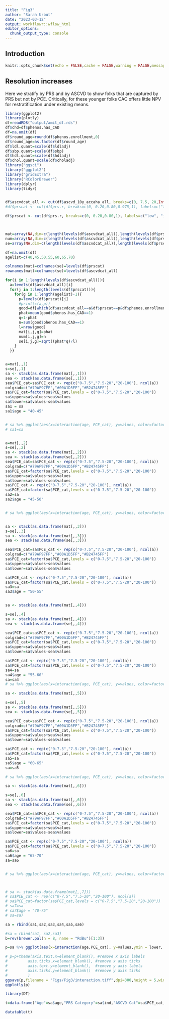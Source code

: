 ```yaml
---
title: "Fig3"
author: "Sarah Urbut"
date: "2023-03-12"
output: workflowr::wflow_html
editor_options:
  chunk_output_type: console
---
```


## Introduction

```r
knitr::opts_chunk$set(echo = FALSE,cache = FALSE,warning = FALSE,message = FALSE,fig.path = "./Figs/",message = FALSE,warning = FALSE)

```

## Resolution increases

Here we stratify by PRS and by ASCVD to show folks that are captured by PRS but not by PCE. Critically, for these younger folks CAC offers little NPV for restratification under existing means.

```r
library(ggplot2)
library(plotly)
df=readRDS("output/amit_df.rds")
df$chd=df$phenos.has_CAD
df=na.omit(df)
df$round_age=round(df$phenos.enrollment,0)
df$round_age=as.factor(df$round_age)
df$ldl.quant=scale(df$ldladj)
df$sbp.quant=scale(df$sbp)
df$hdl.quant=scale(df$hdladj)
df$chol.quant=scale(df$choladj)
library("ggsci")
library("ggplot2")
library("gridExtra")
library("RColorBrewer")
library(dplyr)
library(tidyr)


df$ascvdcat_all <- cut(df$ascvd_10y_accaha_all, breaks=c(0, 7.5, 20,Inf), labels=c("low", "intermediate","high"))
#df$prscat <- cut(df$prs.r, breaks=c(0, 0.20,0.80,0.975,1), labels=c("low", "intermediate","int-high","high"))

df$prscat <- cut(df$prs.r, breaks=c(0, 0.20,0.80,1), labels=c("low", "intermediate","high"))



mat=array(NA,dim=c(length(levels(df$ascvdcat_all)),length(levels(df$prscat)),6))
num=array(NA,dim=c(length(levels(df$ascvdcat_all)),length(levels(df$prscat)),6))
se=array(NA,dim=c(length(levels(df$ascvdcat_all)),length(levels(df$prscat)),6))

df=na.omit(df)
agelist=c(40,45,50,55,60,65,70)

colnames(mat)=colnames(se)=levels(df$prscat)
rownames(mat)=colnames(se)=levels(df$ascvdcat_all)

for(i in 1:length(levels(df$ascvdcat_all))){
  a=levels(df$ascvdcat_all)[i]
  for(j in 1:length(levels(df$prscat))){
    for(g in 1:length(agelist)-1){
      p=levels(df$prscat)[j]
      #print(c(a,p))
      good=df[which(df$ascvdcat_all==a&df$prscat==p&df$phenos.enrollment<=agelist[g+1]&df$phenos.enrollment>=agelist[g]),]
      phat=mean(good$phenos.has_CAD==1)
      q=1-phat
      n=sum(good$phenos.has_CAD==1)
      l=nrow(good)
      mat[i,j,g]=phat
      num[i,j,g]=n
      se[i,j,g]=sqrt((phat*q)/l)
    }
  }}


a=mat[,,1]
s=se[,,1]
sa <- stack(as.data.frame(mat[,,1]))
sea <- stack(as.data.frame(se[,,1]))
sea$PCE_cat=sa$PCE_cat <- rep(c("0-7.5","7.5-20","20-100"), ncol(a))
colgrad=c("#79AF97FF","#00A1D5FF","#B24745FF")
sa$PCE_cat=factor(sa$PCE_cat,levels = c("0-7.5","7.5-20","20-100"))
sa$upper=sa$values+sea$values
sa$lower=sa$values-sea$values
sa1 = sa
sa1$age = "40-45"


# sa %>% ggplot(aes(x=interaction(age, PCE_cat), y=values, color=factor(ind), size=values)) + geom_point(size=3)+labs(x = "ASCVD-Risk: PCE ",title="Abs Risk by PRS-PCE Category",y="Absolute Risk",colour="PRS_cat")+theme_classic()+scale_color_manual(values = c(r[c(3,5,4)]))+theme(axis.text.x = element_text(angle = 90, vjust = 0.5, hjust=1))
# sa1=sa


a=mat[,,2]
s=se[,,2]
sa <- stack(as.data.frame(mat[,,2]))
sea <- stack(as.data.frame(se[,,2]))
sea$PCE_cat=sa$PCE_cat <- rep(c("0-7.5","7.5-20","20-100"), ncol(a))
colgrad=c("#79AF97FF","#00A1D5FF","#B24745FF")
sa$PCE_cat=factor(sa$PCE_cat,levels = c("0-7.5","7.5-20","20-100"))
sa$upper=sa$values+sea$values
sa$lower=sa$values-sea$values
sa$PCE_cat <- rep(c("0-7.5","7.5-20","20-100"), ncol(a))
sa$PCE_cat=factor(sa$PCE_cat,levels = c("0-7.5","7.5-20","20-100"))
sa2=sa
sa2$age = "45-50"


# sa %>% ggplot(aes(x=interaction(age, PCE_cat), y=values, color=factor(ind), shape=factor(age))) + geom_point(size=3)+labs(x = "ASCVD-Risk: PCE ",title="Abs Risk by PRS-PCE Category",y="Absolute Risk",colour="PRS_cat")+theme_classic()+theme(axis.text.x = element_text(angle = 90, vjust = 0.5, hjust=1))+scale_color_manual(values = colgrad)


sa <- stack(as.data.frame(mat[,,3]))
s=se[,,3]
sa <- stack(as.data.frame(mat[,,3]))
sea <- stack(as.data.frame(se[,,3]))

sea$PCE_cat=sa$PCE_cat <- rep(c("0-7.5","7.5-20","20-100"), ncol(a))
colgrad=c("#79AF97FF","#00A1D5FF","#B24745FF")
sa$PCE_cat=factor(sa$PCE_cat,levels = c("0-7.5","7.5-20","20-100"))
sa$upper=sa$values+sea$values
sa$lower=sa$values-sea$values

sa$PCE_cat <- rep(c("0-7.5","7.5-20","20-100"), ncol(a))
sa$PCE_cat=factor(sa$PCE_cat,levels = c("0-7.5","7.5-20","20-100"))
sa3=sa
sa3$age = "50-55"


sa <- stack(as.data.frame(mat[,,4]))

s=se[,,4]
sa <- stack(as.data.frame(mat[,,4]))
sea <- stack(as.data.frame(se[,,4]))

sea$PCE_cat=sa$PCE_cat <- rep(c("0-7.5","7.5-20","20-100"), ncol(a))
colgrad=c("#79AF97FF","#00A1D5FF","#B24745FF")
sa$PCE_cat=factor(sa$PCE_cat,levels = c("0-7.5","7.5-20","20-100"))
sa$upper=sa$values+sea$values
sa$lower=sa$values-sea$values

sa$PCE_cat <- rep(c("0-7.5","7.5-20","20-100"), ncol(a))
sa$PCE_cat=factor(sa$PCE_cat,levels = c("0-7.5","7.5-20","20-100"))
sa4=sa
sa4$age = "55-60"
sa=sa4
# sa %>% ggplot(aes(x=interaction(age, PCE_cat), y=values, color=factor(ind), shape=factor(age))) + geom_point(size=3)+labs(x = "ASCVD-Risk: PCE ",title="Abs Risk by PRS-PCE Category",y="Absolute Risk",colour="PRS_cat")+theme_classic()+theme(axis.text.x = element_text(angle = 90, vjust = 0.5, hjust=1))+scale_color_manual(values = colgrad)

sa <- stack(as.data.frame(mat[,,5]))

s=se[,,5]
sa <- stack(as.data.frame(mat[,,5]))
sea <- stack(as.data.frame(se[,,5]))

sea$PCE_cat=sa$PCE_cat <- rep(c("0-7.5","7.5-20","20-100"), ncol(a))
colgrad=c("#79AF97FF","#00A1D5FF","#B24745FF")
sa$PCE_cat=factor(sa$PCE_cat,levels = c("0-7.5","7.5-20","20-100"))
sa$upper=sa$values+sea$values
sa$lower=sa$values-sea$values

sa$PCE_cat <- rep(c("0-7.5","7.5-20","20-100"), ncol(a))
sa$PCE_cat=factor(sa$PCE_cat,levels = c("0-7.5","7.5-20","20-100"))
sa5=sa
sa5$age = "60-65"
sa=sa5

# sa %>% ggplot(aes(x=interaction(age, PCE_cat), y=values, color=factor(ind), shape=factor(age))) + geom_point(size=3)+labs(x = "ASCVD-Risk: PCE ",title="Abs Risk by PRS-PCE Category",y="Absolute Risk",colour="PRS_cat")+theme_classic()+theme(axis.text.x = element_text(angle = 90, vjust = 0.5, hjust=1))+scale_color_manual(values = colgrad)

sa <- stack(as.data.frame(mat[,,6]))

s=se[,,6]
sa <- stack(as.data.frame(mat[,,6]))
sea <- stack(as.data.frame(se[,,6]))

sea$PCE_cat=sa$PCE_cat <- rep(c("0-7.5","7.5-20","20-100"), ncol(a))
colgrad=c("#79AF97FF","#00A1D5FF","#B24745FF")
sa$PCE_cat=factor(sa$PCE_cat,levels = c("0-7.5","7.5-20","20-100"))
sa$upper=sa$values+sea$values
sa$lower=sa$values-sea$values

sa$PCE_cat <- rep(c("0-7.5","7.5-20","20-100"), ncol(a))
sa$PCE_cat=factor(sa$PCE_cat,levels = c("0-7.5","7.5-20","20-100"))
sa6=sa
sa6$age = "65-70"
sa=sa6


# sa %>% ggplot(aes(x=interaction(age, PCE_cat), y=values, color=factor(ind), shape=factor(age))) + geom_point(size=3)+labs(x = "ASCVD-Risk: PCE ",title="Abs Risk by PRS-PCE Category",y="Absolute Risk",colour="PRS_cat")+ theme_classic()+theme(axis.text.x = element_text(angle = 90, vjust = 0.5, hjust=1))+scale_color_manual(values = colgrad)



# sa <- stack(as.data.frame(mat[,,7]))
# sa$PCE_cat <- rep(c("0-7.5","7.5-20","20-100"), ncol(a))
# sa$PCE_cat=factor(sa$PCE_cat,levels = c("0-7.5","7.5-20","20-100"))
# sa7=sa
# sa7$age = "70-75"
# sa=sa7
```

```r
sa = rbind(sa1,sa2,sa3,sa4,sa5,sa6)

#sa = rbind(sa1, sa2,sa3)  
b=rev(brewer.pal(n = 8, name = "RdBu")[1:3])

p=sa %>% ggplot(aes(x=interaction(age,PCE_cat), y=values,ymin = lower, ymax =upper,color=ind)) + geom_point(size=3)+labs(x = "Age and ASCVD-Risk",title="Absolute Risk by PRS-PCE Category",y="Absolute Risk",colour="PRS Category")+scale_color_manual(values = colgrad)+theme_classic(base_size = 20)+geom_errorbar(width = 0.2)+scale_x_discrete("Age at Risk Estimation",labels = rep(c("40-45","45-50","50-55","55-60","60-65","65-70"),3))+theme(axis.text.x = element_text(angle = 90, vjust = 0.5, hjust=1))

# p=p+theme(axis.text.x=element_blank(), #remove x axis labels
#         axis.ticks.x=element_blank(), #remove x axis ticks
#         axis.text.y=element_blank(),  #remove y axis labels
#         axis.ticks.y=element_blank()  #remove y axis ticks
#         )
ggsave(p,filename = "Figs/Fig3/interaction.tiff",dpi=300,height = 5,width=8)
ggplotly(p)
```

```r
library(DT)

t=data.frame("Age"=sa$age,"PRS Category"=sa$ind,"ASCVD Cat"=sa$PCE_cat,"Value"=round(sa$values,2),"lower"=round(sa$lower,2),"upper"=round(sa$upper,2))

datatable(t)
```


